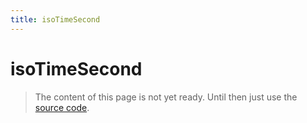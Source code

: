 ```yaml
---
title: isoTimeSecond
---
```


# isoTimeSecond

> The content of this page is not yet ready. Until then just use the [source code](https://github.com/fabian-hiller/valibot/blob/main/library/src/validations/isoTimeSecond/isoTimeSecond.ts).
